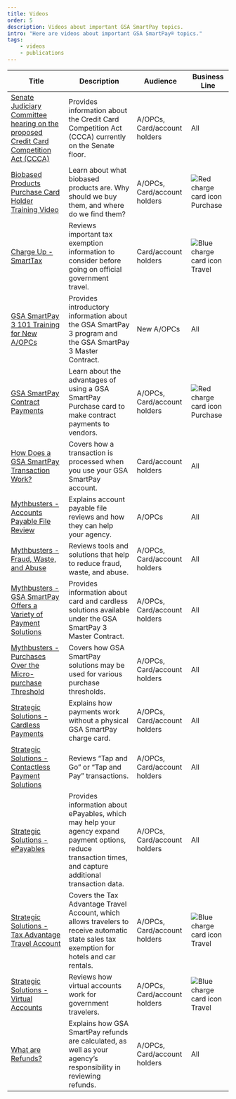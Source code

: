 ```yaml
---
title: Videos
order: 5
description: Videos about important GSA SmartPay topics.
intro: "Here are videos about important GSA SmartPay® topics."
tags:
    - videos
    - publications
---
```





Title | Description | Audience | Business Line
-- | -- | -- | --
[Senate Judiciary Committee hearing on the proposed Credit Card Competition Act (CCCA)](https://www.c-span.org/video/?540086-1/senate-hearing-competition-credit-card-market) | Provides information about the Credit Card Competition Act (CCCA) currently on the Senate floor.| A/OPCs, Card/account holders | All
[Biobased Products Purchase Card Holder Training Video](https://www.youtube.com/watch?v=YP0UBaBnA_Y) | Learn about what biobased products are. Why should we buy them, and where do we find them? | A/OPCs, Card/account holders | ![Red charge card icon](/images/smartpay-red-purchase-plain.svg__width:42px) Purchase
[Charge Up - SmartTax](https://www.youtube.com/watch?v=rT3vImFv4-I) | Reviews important tax exemption information to consider before going on official government travel. | Card/account holders | ![Blue charge card icon](/images/smartpay-blue-travel-plain.svg__width:42px) Travel
[GSA SmartPay 3 101 Training for New A/OPCs](https://www.youtube.com/watch?v=rWf_9L9DlY4) | Provides introductory information about the GSA SmartPay 3 program and the GSA SmartPay 3 Master Contract. | New A/OPCs | All
[GSA SmartPay Contract Payments](https://www.youtube.com/watch?v=tYNWRHNvCEs) |  Learn about the advantages of using a GSA SmartPay Purchase card to make contract payments to vendors. | A/OPCs, Card/account holders | ![Red charge card icon](/images/smartpay-red-purchase-plain.svg__width:42px) Purchase
[How Does a GSA SmartPay Transaction Work?](https://www.youtube.com/watch?v=sfWxZlbZwgo) | Covers how a transaction is processed when you use your GSA SmartPay account. | Card/account holders | All
[Mythbusters - Accounts Payable File Review](https://www.youtube.com/watch?v=KwVOP_Efzas) | Explains account payable file reviews and how they can help your agency. | A/OPCs | All
[Mythbusters - Fraud, Waste, and Abuse](https://www.youtube.com/watch?v=F09lDZTUFZA) | Reviews tools and solutions that help to reduce fraud, waste, and abuse. | A/OPCs, Card/account holders | All
[Mythbusters - GSA SmartPay Offers a Variety of Payment Solutions](https://www.youtube.com/watch?v=-rdGm4Ee8pM) | Provides information about card and cardless solutions available under the GSA SmartPay 3 Master Contract. | A/OPCs, Card/account holders | All
[Mythbusters - Purchases Over the Micro-purchase Threshold](https://www.youtube.com/watch?v=Bv8zYYyEVvA) | Covers how GSA SmartPay solutions may be used for various purchase thresholds. | A/OPCs, Card/account holders | All
[Strategic Solutions - Cardless Payments](https://www.youtube.com/watch?v=KmPUAw6CvD0) | Explains how payments work without a physical GSA SmartPay charge card. | A/OPCs, Card/account holders | All
[Strategic Solutions - Contactless Payment Solutions](https://www.youtube.com/watch?v=GL3VuvT7-2k) | Reviews “Tap and Go” or “Tap and Pay” transactions. | A/OPCs, Card/account holders | All
[Strategic Solutions - ePayables](https://www.youtube.com/watch?v=9UQ3fCCW2pk) | Provides information about ePayables, which may help your agency expand payment options, reduce transaction times, and capture additional transaction data. | A/OPCs, Card/account holders | All
[Strategic Solutions - Tax Advantage Travel Account](https://www.youtube.com/watch?v=PUS5A6vdC_o) | Covers the Tax Advantage Travel Account, which allows travelers to receive automatic state sales tax exemption for hotels and car rentals. | A/OPCs, Card/account holders | ![Blue charge card icon](/images/smartpay-blue-travel-plain.svg__width:42px) Travel
[Strategic Solutions - Virtual Accounts](https://www.youtube.com/watch?v=3TtRC9zarVE) | Reviews how virtual accounts work for government travelers. | A/OPCs, Card/account holders | ![Blue charge card icon](/images/smartpay-blue-travel-plain.svg__width:42px) Travel
[What are Refunds?](https://www.youtube.com/watch?v=5iYRruEPUNM) | Explains how GSA SmartPay refunds are calculated, as well as your agency’s responsibility in reviewing refunds. | A/OPCs, Card/account holders | All
